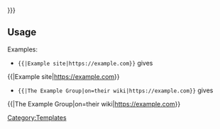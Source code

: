 {{Side box|text=Find out about {{{1}}} on {{{on|their official website}}}:|link1={{{2}}}|label1={{{label1|{{{1}}}}}}}}<noinclude>
{{Clear}}
== Usage ==
Examples:
* <code>{{{{PAGENAME}}<nowiki>|Example site|https://example.com}}</nowiki></code> gives
{{{{PAGENAME}}|Example site|https://example.com}}
{{Clear}}
* <code>{{{{PAGENAME}}<nowiki>|The Example Group|on=their wiki|https://example.com}}</nowiki></code> gives
{{{{PAGENAME}}|The Example Group|on=their wiki|https://example.com}}
{{Clear}}

[[Category:Templates]]
</noinclude>